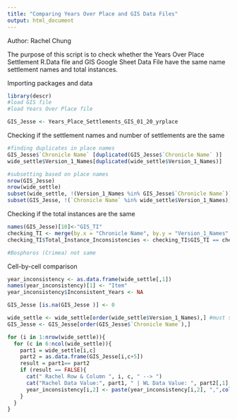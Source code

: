 ```yaml
---
title: "Comparing Years Over Place and GIS Data Files"
output: html_document
---
```


Author: Rachel Chung

The purpose of this script is to check whether the Years Over Place Settlement R.Data file and GIS Google Sheet Data File have the same name settlement names and total instances. 

Importing packages and data

```r
library(descr)
#load GIS file
#load Years Over Place file

GIS_Jesse <- Years_Place_Settlements_GIS_01_20_yrplace

```


Checking if the settlement names and number of settlements are the same

```r
#finding duplicates in place names 
GIS_Jesse$`Chronicle Name` [duplicated(GIS_Jesse$`Chronicle Name` )]
wide_settle$Version_1_Names[duplicated(wide_settle$Version_1_Names)]

#subsetting based on place names  
nrow(GIS_Jesse)
nrow(wide_settle)
subset(wide_settle, !(Version_1_Names %in% GIS_Jesse$`Chronicle Name`)) # I don't have Utica 
subset(GIS_Jesse, !(`Chronicle Name` %in% wide_settle$Version_1_Names))

```

Checking if the total instances are the same 

```r
names(GIS_Jesse)[10]<-"GIS_TI"
checking_TI <- merge(by.x = "Chronicle Name", by.y = "Version_1_Names" ,GIS_Jesse[,c(1,10)],wide_settle[,c(1,5)])
checking_TI$Total_Instance_Inconsistencies <- checking_TI$GIS_TI == checking_TI$Total_Instances

#Bosphoros (Crimea) not same 
```

Cell-by-cell comparison
```r

year_inconsistency <- as.data.frame(wide_settle[,1])
names(year_inconsistency)[1] <- "Item"
year_inconsistency$Inconsistent_Years <- NA

GIS_Jesse [is.na(GIS_Jesse )] <- 0

wide_settle <- wide_settle[order(wide_settle$Version_1_Names),] #must sort
GIS_Jesse <- GIS_Jesse[order(GIS_Jesse$`Chronicle Name`),]

for (i in 1:nrow(wide_settle)){
  for (c in 6:ncol(wide_settle)){
    part1 = wide_settle[i,c]
    part2 = as.data.frame(GIS_Jesse[i,c+5])
    result = part1== part2
    if (result == FALSE){
      cat(" Rachel Row & Column ", i, c, " --> ")
      cat("Rachel Data Value:", part1, " | WL Data Value: ", part2[,1], "| Are values the same? = ", result, "\n")
      year_inconsistency[i,2] <- paste(year_inconsistency[i,2], ",",colnames(wide_settle[c]))
    }
  }
}
```
